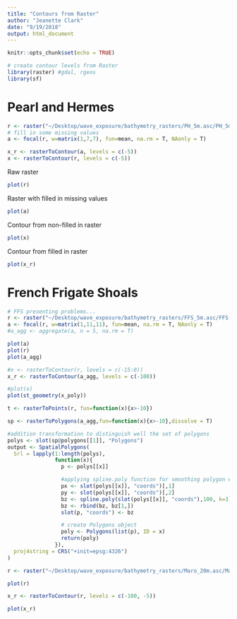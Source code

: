 ```yaml
---
title: "Contours from Raster"
author: "Jeanette Clark"
date: "9/19/2018"
output: html_document
---
```


```r
knitr::opts_chunk$set(echo = TRUE)
```

```r
# create contour levels from Raster
library(raster) #gdal, rgeos
library(sf)
```

# Pearl and Hermes

```r
r <- raster("~/Desktop/wave_exposure/bathymetry_rasters/PH_5m.asc/PH_5m.asc")
# fill in some missing values
a <- focal(r, w=matrix(1,7,7), fun=mean, na.rm = T, NAonly = T)

x_r <- rasterToContour(a, levels = c(-5))
x <- rasterToContour(r, levels = c(-5))
```

Raw raster
```r
plot(r)
```

Raster with filled in missing values
```r
plot(a)
```

Contour from non-filled in raster
```r
plot(x)
```

Contour from filled in raster
```r
plot(x_r)
```

# French Frigate Shoals

```r
# FFS presenting problems...
r <- raster("~/Desktop/wave_exposure/bathymetry_rasters/FFS_5m.asc/FFS-5m.grd.asc")
a <- focal(r, w=matrix(1,11,11), fun=mean, na.rm = T, NAonly = T)
#a_agg <- aggregate(a, n = 5, na.rm = T)
```

```r
plot(a)
plot(r)
plot(a_agg)
```

```r
#x <- rasterToContour(r, levels = c(-15:0))
x_r <- rasterToContour(a_agg, levels = c(-100))


```

```r
#plot(x)
plot(st_geometry(x_poly))
```

```r
t <- rasterToPoints(r, fun=function(x){x>-10})

sp <- rasterToPolygons(a_agg,fun=function(x){x>-10},dissolve = T)

#addition transformation to distinguish well the set of polygons
polys <- slot(sp@polygons[[1]], "Polygons")
output <- SpatialPolygons(
  Srl = lapply(1:length(polys),
               function(x){
                 p <- polys[[x]]

                 #applying spline.poly function for smoothing polygon edges
                 px <- slot(polys[[x]], "coords")[,1]
                 py <- slot(polys[[x]], "coords")[,2]
                 bz <- spline.poly(slot(polys[[x]], "coords"),100, k=3)
                 bz <- rbind(bz, bz[1,])
                 slot(p, "coords") <- bz               

                 # create Polygons object
                 poly <- Polygons(list(p), ID = x)
                 return(poly)
               }),
  proj4string = CRS("+init=epsg:4326")
)

```

```r

r <- raster("~/Desktop/wave_exposure/bathymetry_rasters/Maro_20m.asc/Maro_20m.asc")

plot(r)

x_r <- rasterToContour(r, levels = c(-100, -5))

plot(x_r)
```
